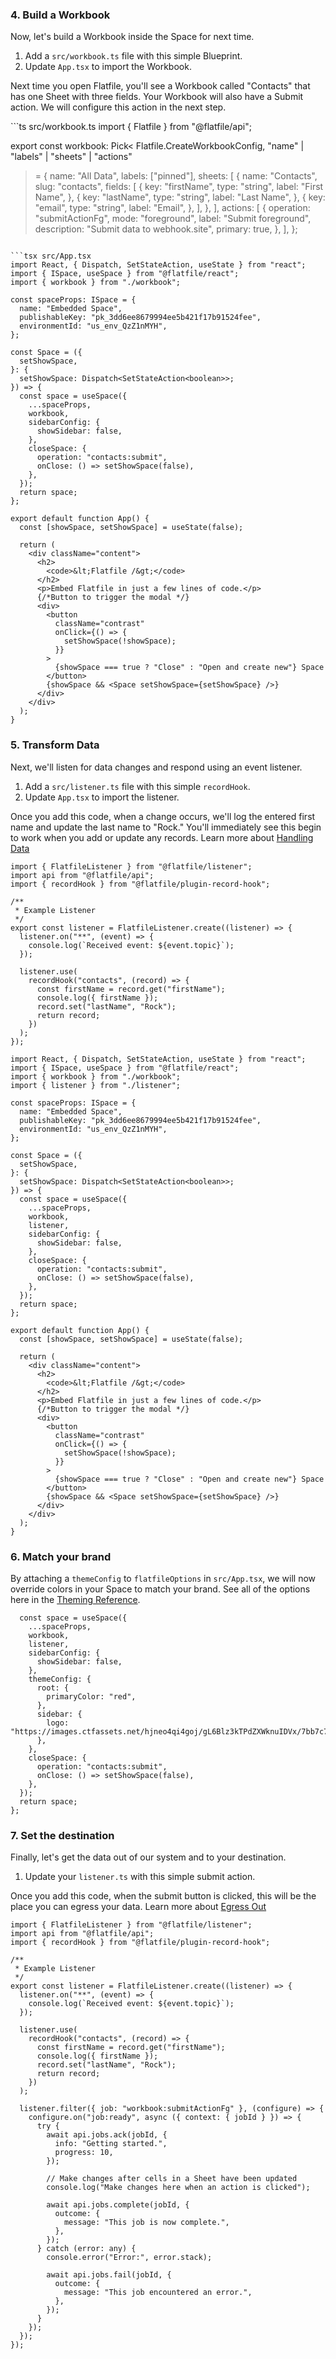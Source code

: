 ### 4. Build a Workbook

Now, let's build a Workbook inside the Space for next time.

1. Add a `src/workbook.ts` file with this simple Blueprint.
2. Update `App.tsx` to import the Workbook.

Next time you open Flatfile, you'll see a Workbook called "Contacts" that has one Sheet with three fields. Your Workbook will also have a Submit action. We will configure this action in the next step.

<CodeGroup>
```ts src/workbook.ts
import { Flatfile } from "@flatfile/api";

export const workbook: Pick<
  Flatfile.CreateWorkbookConfig,
  "name" | "labels" | "sheets" | "actions"
> = {
  name: "All Data",
  labels: ["pinned"],
  sheets: [
    {
      name: "Contacts",
      slug: "contacts",
      fields: [
        {
          key: "firstName",
          type: "string",
          label: "First Name",
        },
        {
          key: "lastName",
          type: "string",
          label: "Last Name",
        },
        {
          key: "email",
          type: "string",
          label: "Email",
        },
      ],
    },
  ],
  actions: [
    {
      operation: "submitActionFg",
      mode: "foreground",
      label: "Submit foreground",
      description: "Submit data to webhook.site",
      primary: true,
    },
  ],
};
```

```tsx src/App.tsx
import React, { Dispatch, SetStateAction, useState } from "react";
import { ISpace, useSpace } from "@flatfile/react";
import { workbook } from "./workbook";

const spaceProps: ISpace = {
  name: "Embedded Space",
  publishableKey: "pk_3dd6ee8679994ee5b421f17b91524fee",
  environmentId: "us_env_QzZ1nMYH",
};

const Space = ({
  setShowSpace,
}: {
  setShowSpace: Dispatch<SetStateAction<boolean>>;
}) => {
  const space = useSpace({
    ...spaceProps,
    workbook,
    sidebarConfig: {
      showSidebar: false,
    },
    closeSpace: {
      operation: "contacts:submit",
      onClose: () => setShowSpace(false),
    },
  });
  return space;
};

export default function App() {
  const [showSpace, setShowSpace] = useState(false);

  return (
    <div className="content">
      <h2>
        <code>&lt;Flatfile /&gt;</code>
      </h2>
      <p>Embed Flatfile in just a few lines of code.</p>
      {/*Button to trigger the modal */}
      <div>
        <button
          className="contrast"
          onClick={() => {
            setShowSpace(!showSpace);
          }}
        >
          {showSpace === true ? "Close" : "Open and create new"} Space
        </button>
        {showSpace && <Space setShowSpace={setShowSpace} />}
      </div>
    </div>
  );
}
```

</CodeGroup>

### 5. Transform Data

Next, we'll listen for data changes and respond using an event listener.

1. Add a `src/listener.ts` file with this simple `recordHook`.
2. Update `App.tsx` to import the listener.

Once you add this code, when a change occurs, we'll log the entered first name and update the last name to "Rock." You'll immediately see this begin to work when you add or update any records. Learn more about [Handling Data](../../../guides/handling-data)

<CodeGroup>

```tsx src/listener.ts
import { FlatfileListener } from "@flatfile/listener";
import api from "@flatfile/api";
import { recordHook } from "@flatfile/plugin-record-hook";

/**
 * Example Listener
 */
export const listener = FlatfileListener.create((listener) => {
  listener.on("**", (event) => {
    console.log(`Received event: ${event.topic}`);
  });

  listener.use(
    recordHook("contacts", (record) => {
      const firstName = record.get("firstName");
      console.log({ firstName });
      record.set("lastName", "Rock");
      return record;
    })
  );
});
```

```tsx src/App.tsx
import React, { Dispatch, SetStateAction, useState } from "react";
import { ISpace, useSpace } from "@flatfile/react";
import { workbook } from "./workbook";
import { listener } from "./listener";

const spaceProps: ISpace = {
  name: "Embedded Space",
  publishableKey: "pk_3dd6ee8679994ee5b421f17b91524fee",
  environmentId: "us_env_QzZ1nMYH",
};

const Space = ({
  setShowSpace,
}: {
  setShowSpace: Dispatch<SetStateAction<boolean>>;
}) => {
  const space = useSpace({
    ...spaceProps,
    workbook,
    listener,
    sidebarConfig: {
      showSidebar: false,
    },
    closeSpace: {
      operation: "contacts:submit",
      onClose: () => setShowSpace(false),
    },
  });
  return space;
};

export default function App() {
  const [showSpace, setShowSpace] = useState(false);

  return (
    <div className="content">
      <h2>
        <code>&lt;Flatfile /&gt;</code>
      </h2>
      <p>Embed Flatfile in just a few lines of code.</p>
      {/*Button to trigger the modal */}
      <div>
        <button
          className="contrast"
          onClick={() => {
            setShowSpace(!showSpace);
          }}
        >
          {showSpace === true ? "Close" : "Open and create new"} Space
        </button>
        {showSpace && <Space setShowSpace={setShowSpace} />}
      </div>
    </div>
  );
}
```

</CodeGroup>

### 6. Match your brand

By attaching a `themeConfig` to `flatfileOptions` in `src/App.tsx`, we will now override colors in your Space to match your brand. See all of the options here in the [Theming Reference](../../../guides/theming).

```tsx src/App.tsx (snippet)
  const space = useSpace({
    ...spaceProps,
    workbook,
    listener,
    sidebarConfig: {
      showSidebar: false,
    },
    themeConfig: {
      root: {
        primaryColor: "red",
      },
      sidebar: {
        logo: "https://images.ctfassets.net/hjneo4qi4goj/gL6Blz3kTPdZXWknuIDVx/7bb7c73d93b111ed542d2ed426b42fd5/flatfile.svg",
      },
    },
    closeSpace: {
      operation: "contacts:submit",
      onClose: () => setShowSpace(false),
    },
  });
  return space;
};
```

### 7. Set the destination

Finally, let's get the data out of our system and to your destination.

1. Update your `listener.ts` with this simple submit action.

Once you add this code, when the submit button is clicked, this will be the place you can egress your data. Learn more about [Egress Out](../../../guides/egress)

```tsx src/listener.ts
import { FlatfileListener } from "@flatfile/listener";
import api from "@flatfile/api";
import { recordHook } from "@flatfile/plugin-record-hook";

/**
 * Example Listener
 */
export const listener = FlatfileListener.create((listener) => {
  listener.on("**", (event) => {
    console.log(`Received event: ${event.topic}`);
  });

  listener.use(
    recordHook("contacts", (record) => {
      const firstName = record.get("firstName");
      console.log({ firstName });
      record.set("lastName", "Rock");
      return record;
    })
  );

  listener.filter({ job: "workbook:submitActionFg" }, (configure) => {
    configure.on("job:ready", async ({ context: { jobId } }) => {
      try {
        await api.jobs.ack(jobId, {
          info: "Getting started.",
          progress: 10,
        });

        // Make changes after cells in a Sheet have been updated
        console.log("Make changes here when an action is clicked");

        await api.jobs.complete(jobId, {
          outcome: {
            message: "This job is now complete.",
          },
        });
      } catch (error: any) {
        console.error("Error:", error.stack);

        await api.jobs.fail(jobId, {
          outcome: {
            message: "This job encountered an error.",
          },
        });
      }
    });
  });
});
```
